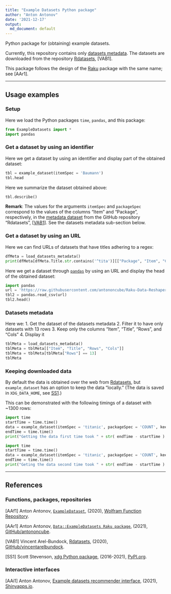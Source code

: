 ```yaml
---
title: "Example Datasets Python package"
author: "Anton Antonov"
date: '2021-12-17'
output:
  md_document: default
---
```



Python package for (obtaining) example datasets.

Currently, this repository contains only [datasets metadata](./resources/dfRdatasets.csv).
The datasets are downloaded from the repository 
[Rdatasets](https://github.com/vincentarelbundock/Rdatasets/),
[VAB1].

This package follows the design of the [Raku](https://raku.org) package with the same name; see [AAr1].

------

## Usage examples

### Setup

Here we load the Python packages `time`, `pandas`, and this package:

```python
from ExampleDatasets import *
import pandas
```

### Get a dataset by using an identifier

Here we get a dataset by using an identifier and display part of the obtained dataset:

```python
tbl = example_dataset(itemSpec = 'Baumann')
tbl.head
```

Here we summarize the dataset obtained above:

```python
tbl.describe()
```

**Remark**: The values for the arguments `itemSpec` and `packageSpec` correspond to the values
of the columns "Item" and "Package", respectively, in the 
[metadata dataset](https://vincentarelbundock.github.io/Rdatasets/articles/data.html)
from the GitHub repository "Rdatasets", 
[[VAB1](https://github.com/vincentarelbundock/Rdatasets/)].
See the datasets metadata sub-section below.


### Get a dataset by using an URL

Here we can find URLs of datasets that have titles adhering to a regex:

```python
dfMeta = load_datasets_metadata()
print(dfMeta[dfMeta.Title.str.contains('^tita')][["Package", "Item", "CSV"]].to_string())
```

Here we get a dataset through 
[`pandas`](https://pandas.pydata.org)
by using an URL and display the head of the obtained dataset:

```python
import pandas
url = 'https://raw.githubusercontent.com/antononcube/Raku-Data-Reshapers/main/resources/dfTitanic.csv'
tbl2 = pandas.read_csv(url)
tbl2.head()
```


### Datasets metadata

Here we:
1. Get the dataset of the datasets metadata
2. Filter it to have only datasets with 13 rows
3. Keep only the columns "Item", "Title", "Rows", and "Cols"
4. Display it 

```python
tblMeta = load_datasets_metadata()
tblMeta = tblMeta[["Item", "Title", "Rows", "Cols"]]
tblMeta = tblMeta[tblMeta["Rows"] == 13]
tblMeta
```

### Keeping downloaded data

By default the data is obtained over the web from
[Rdatasets](https://github.com/vincentarelbundock/Rdatasets/),
but `example_dataset` has an option to keep the data "locally."
(The data is saved in `XDG_DATA_HOME`, see 
[SS1](https://pypi.org/project/xdg/).)

This can be demonstrated with the following timings of a dataset with ~1300 rows:

```python
import time
startTime = time.time()
data = example_dataset(itemSpec = 'titanic', packageSpec = 'COUNT', keep = True)
endTime = time.time()
print("Getting the data first time took " + str( endTime - startTime ) + " seconds")
```

```python
import time
startTime = time.time()
data = example_dataset(itemSpec = 'titanic', packageSpec = 'COUNT', keep = True)
endTime = time.time()
print("Geting the data second time took " + str( endTime - startTime ) + " seconds")
```

------

## References

### Functions, packages, repositories

[AAf1] Anton Antonov,
[`ExampleDataset`](https://resources.wolframcloud.com/FunctionRepository/resources/ExampleDataset),
(2020),
[Wolfram Function Repository](https://resources.wolframcloud.com/FunctionRepository).

[AAr1] Anton Antonov,
[`Data::ExampleDatasets Raku package`](https://github.com/antononcube/Raku-Data-ExampleDatasets),
(2021),
[GitHub/antononcube](https://github.com/antononcube).

[VAB1] Vincent Arel-Bundock,
[Rdatasets](https://github.com/vincentarelbundock/Rdatasets/),
(2020),
[GitHub/vincentarelbundock](https://github.com/vincentarelbundock).

[SS1] Scott Stevenson,
[xdg Python package](https://pypi.org/project/xdg/),
(2016-2021),
[PyPI.org](https://pypi.org/project/xdg/).


### Interactive interfaces

[AAi1] Anton Antonov,
[Example datasets recommender interface](https://antononcube.shinyapps.io/ExampleDatasetsRecommenderInterface/),
(2021),
[Shinyapps.io](https://antononcube.shinyapps.io/).